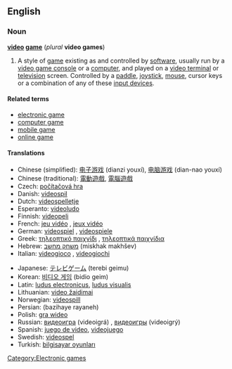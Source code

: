 ==English==
===Noun===
'''[[video]] [[game]]''' (''plural'' '''video games''')
#A style of [[game]] existing as and controlled by [[software]], usually run by a [[video game console]] or a [[computer]], and played on a [[video terminal]] or [[television]] screen.  Controlled by a [[paddle]], [[joystick]], [[mouse]], cursor keys or a combination of any of these [[input devices]].

==== Related terms ====
*[[electronic game]]
*[[computer game]]
*[[mobile game]]
*[[online game]]

==== Translations ====
{{top}}
*Chinese (simplified): [[电子游戏]] (dianzi youxí), [[电脑游戏]] (dian-nao youxí)
*Chinese (traditional): [[電動遊戲]], [[電腦遊戲]]
*Czech: [[počítačová hra]]
*Danish: [[videospil]]
*Dutch: [[videospelletje]]
*Esperanto: [[videoludo]]
*Finnish: [[videopeli]]
*French: [[jeu vidéo]] {{m}}, [[jeux vidéo]] {{p}}
*German: [[videospiel]] {{m}}, [[videospiele]] {{p}}
*Greek: [[τηλεοπτικό παιχνίδι]] {{n}}, [[τηλεοπτικά παιχνίδια]] {{p}}
*Hebrew: [[משחק מחשב]] (miskhak makhšev)
*Italian: [[videogioco]] {{s}}, [[videogiochi]] {{p}}
{{mid}}
*Japanese: [[テレビゲーム]] (terebi geimu)
*Korean: [[비디오 게임]] (bidio geim)
*Latin: [[ludus electronicus]], [[ludus visualis]]
*Lithuanian: [[video žaidimai]]
*Norwegian: [[videospill]]
*Persian: {{FAchar|[[بازیهای رایانه]]}} (bazihaye rayaneh)
*Polish: [[gra wideo]] {{f}}
*Russian: [[видеоигра]] (videoigrá) {{f}}, [[видеоигры]] (videoigrý) {{p}}
*Spanish: [[juego de video]], [[videojuego]]
*Swedish: [[videospel]]
*Turkish: [[bilgisayar oyunları]]
{{bottom}}

[[Category:Electronic games]]